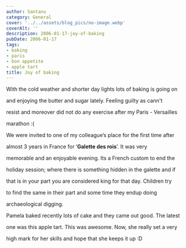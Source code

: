 ```yaml
---
author: Santanu
category: General
cover: '../../assets/blog_pics/no-image.webp'
coverAlt: ''
description: 2006-01-17-joy-of-baking
pubDate: 2006-01-17
tags:
- baking
- paris
- bon appetite
- apple tart
title: Joy of baking
---
```


With the cold weather and shorter day lights lots of baking is going on

and enjoying the butter and sugar lately. Feeling guilty as cann't

resist and moreover did not do any exercise after my Paris - Versailles

marathon :(



We were invited to one of my colleague’s place for the first time after

almost 3 years in France for ‘**Galette des rois**’. It was very

memorable and an enjoyable evening. Its a French custom to end the

holiday session; where there is something hidden in the galette and if

that is in your part you are considered king for that day. Children try

to find the same in their part and some time they endup doing

archaeological digging.



Pamela baked recently lots of cake and they came out good. The latest

one was this apple tart. This was awesome. Now, she really set a very

high mark for her skills and hope that she keeps it up :D